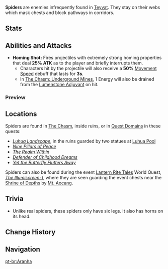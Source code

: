 {{Enemy Infobox
|image    = <gallery>
Enemy Spider.png|Normal
Enemy Spider 2.png|The Chasm: Underground Mines
</gallery>
|type     = Obstacles
|location = [[Teyvat]] (primarily [[Liyue]])
}}
'''Spiders''' are enemies infrequently found in [[Teyvat]]. They stay on their webs which mask chests and block pathways in corridors.

==Stats==
{{Enemy Stats
|phys_res    = 0%
|pyro_res    = 0%
|hydro_res   = 0%
|electro_res = 0%
|cryo_res    = 0%
|anemo_res   = 0%
|geo_res     = 0%
|hp_ratio    = 0.333
|hp_type     = 1
|atk_ratio   = 0.6
}}

==Abilities and Attacks==
*'''Homing Shot:''' Fires projectiles with extremely strong homing properties that deal '''25% ATK''' as {{Color|Physical DMG}} to the player and briefly interrupts them.
**Characters hit by the projectile will also receive a '''50%''' [[Movement Speed]] debuff that lasts for '''3s'''.
**In [[The Chasm: Underground Mines]], 1 Energy will also be drained from the [[Lumenstone Adjuvant]] on hit.

===Preview===
{{Preview
|size=185px
|file    = Spider Homing Shot
|caption = Homing Shot
}}

==Locations==
Spiders are found in [[The Chasm]], inside ruins, or in [[Quest Domains]] in these quests:
* ''[[Luhua Landscape]]'', in the ruins guarded by two statues at [[Luhua Pool]]
* ''[[Nine Pillars of Peace]]''
* '' [[The Realm Within]]''
* ''[[Defender of Childhood Dreams]]''
* ''[[Yet the Butterfly Flutters Away]]''

Spiders can also be found during the event [[Lantern Rite Tales]] World Quest, ''[[The Illumiscreen: I]]'', where they are seen guarding the event chests near the [[Shrine of Depths]] by [[Mt. Aocang]].

==Trivia==
*Unlike real spiders, these spiders only have six legs. It also has horns on its head.

==Change History==
{{Change History|1.0}}

==Navigation==
{{Enemy Navbox|Special}}

[[pt-br:Aranha]]